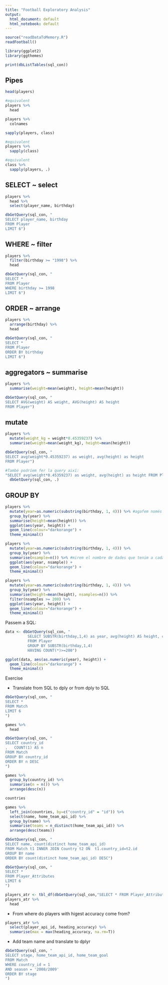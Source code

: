 ```yaml
---
title: "Football Exploratory Analysis"
output:
  html_document: default
  html_notebook: default
---
```


```r
source("readDataToMemory.R")
readFootball()

library(ggplot2)
library(ggthemes)

print(dbListTables(sql_con))
```

## Pipes

```r
head(players)

#equivalent
players %>%
  head
```

```r
players %>%
  colnames
```

```r
sapply(players, class)

#equivalent
players %>%
  sapply(class)

#equivalent
class %>%
  sapply(players, .)
```



## SELECT ~ select

```r
players %>%
  head %>%
  select(player_name, birthday)
```

```r
dbGetQuery(sql_con, "
SELECT player_name, birthday
FROM Player
LIMIT 6")
```

## WHERE ~ filter

```r
players %>%
  filter(birthday >= "1998") %>%
  head
```

```r
dbGetQuery(sql_con, "
SELECT *
FROM Player
WHERE birthday >= 1998
LIMIT 6")
```


## ORDER ~ arrange

```r
players %>%
  arrange(birthday) %>%
  head
```

```r
dbGetQuery(sql_con, "
SELECT *
FROM Player
ORDER BY birthday
LIMIT 6")
```

## aggregators ~ summarise

```r
players %>%
  summarise(weight=mean(weight), height=mean(height))
```

```r
dbGetQuery(sql_con, "
SELECT AVG(weight) AS weight, AVG(height) AS height
FROM Player")
```


## mutate

```r
players %>%
  mutate(weight_kg = weight*0.45359237) %>%
  summarise(weight=mean(weight_kg), height=mean(height))
```

```r
dbGetQuery(sql_con, "
SELECT avg(weight*0.45359237) as weight, avg(height) as height
FROM Player")
```

```r
#També podríem fer la query així:
"SELECT avg(weight*0.45359237) as weight, avg(height) as height FROM Player" %>%
  dbGetQuery(sql_con, .)
```

## GROUP BY

```r
players %>%
  mutate(year=as.numeric(substring(birthday, 1, 4))) %>% #agafem només l'any
  group_by(year) %>%
  summarise(height=mean(height)) %>%
  ggplot(aes(year, height)) +
  geom_line(colour="darkorange") +
  theme_minimal()
```

```r
players %>%
  mutate(year=as.numeric(substring(birthday, 1, 4))) %>%
  group_by(year) %>%
  summarise(nsample=n()) %>% #mirem el nombre de dades que tenim a cada any
  ggplot(aes(year, nsample)) +
  geom_line(colour="darkorange") +
  theme_minimal()
```

```r
players %>%
  mutate(year=as.numeric(substring(birthday, 1, 4))) %>%
  group_by(year) %>%
  summarise(height=mean(height), nsamples=n()) %>%
  filter(nsamples >= 200) %>%
  ggplot(aes(year, height)) +
  geom_line(colour="darkorange") +
  theme_minimal()
```

Passem a SQL:

```r
data <- dbGetQuery(sql_con, "
          SELECT SUBSTR(birthday,1,4) as year, avg(height) AS height, count(*) as nsamples
          FROM Player
          GROUP BY SUBSTR(birthday,1,4)
          HAVING COUNT(*)>=200")

ggplot(data, aes(as.numeric(year), height)) +
  geom_line(colour="darkorange") +
  theme_minimal()
```


Exercise

* Translate from SQL to dply or from dply to SQL

```r
dbGetQuery(sql_con, "
SELECT *
FROM Match
LIMIT 6
")

games %>%
  head
```


```r
dbGetQuery(sql_con, "
SELECT country_id
,   COUNT(1) AS n
FROM Match
GROUP BY country_id
ORDER BY n DESC
")

games %>%
  group_by(country_id) %>%
  summarise(n = n()) %>%
  arrange(desc(n))
```


```r
countries
```


```r
games %>%
  left_join(countries, by=c("country_id" = "id")) %>%
  select(name, home_team_api_id) %>%
  group_by(name) %>%
  summarise(teams = n_distinct(home_team_api_id)) %>%
  arrange(desc(teams))

dbGetQuery(sql_con, "
SELECT name, count(distinct home_team_api_id)
FROM Match t1 INNER JOIN Country t2 ON  t1.country_id=t2.id
GROUP BY name
ORDER BY count(distinct home_team_api_id) DESC")
```


```r
dbGetQuery(sql_con, "
SELECT *
FROM Player_Attributes
LIMIT 6
")

players_atr <- tbl_df(dbGetQuery(sql_con,"SELECT * FROM Player_Attributes"))
players_atr %>%
  head
```


* From where do players with higest accuracy come from?
```r
players_atr %>%
  select(player_api_id, heading_accuracy) %>%
  summarise(max = max(heading_accuracy, na.rm=T))
```


* Add team name and translate to dplyr

```r
dbGetQuery(sql_con, "
SELECT stage, home_team_api_id, home_team_goal
FROM Match
WHERE country_id = 1
AND season = '2008/2009'
ORDER BY stage
")
```
